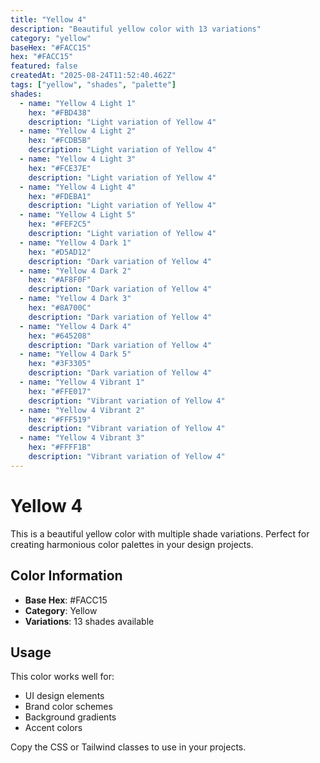 ```yaml
---
title: "Yellow 4"
description: "Beautiful yellow color with 13 variations"
category: "yellow"
baseHex: "#FACC15"
hex: "#FACC15"
featured: false
createdAt: "2025-08-24T11:52:40.462Z"
tags: ["yellow", "shades", "palette"]
shades:
  - name: "Yellow 4 Light 1"
    hex: "#FBD438"
    description: "Light variation of Yellow 4"
  - name: "Yellow 4 Light 2"
    hex: "#FCDB5B"
    description: "Light variation of Yellow 4"
  - name: "Yellow 4 Light 3"
    hex: "#FCE37E"
    description: "Light variation of Yellow 4"
  - name: "Yellow 4 Light 4"
    hex: "#FDEBA1"
    description: "Light variation of Yellow 4"
  - name: "Yellow 4 Light 5"
    hex: "#FEF2C5"
    description: "Light variation of Yellow 4"
  - name: "Yellow 4 Dark 1"
    hex: "#D5AD12"
    description: "Dark variation of Yellow 4"
  - name: "Yellow 4 Dark 2"
    hex: "#AF8F0F"
    description: "Dark variation of Yellow 4"
  - name: "Yellow 4 Dark 3"
    hex: "#8A700C"
    description: "Dark variation of Yellow 4"
  - name: "Yellow 4 Dark 4"
    hex: "#645208"
    description: "Dark variation of Yellow 4"
  - name: "Yellow 4 Dark 5"
    hex: "#3F3305"
    description: "Dark variation of Yellow 4"
  - name: "Yellow 4 Vibrant 1"
    hex: "#FFE017"
    description: "Vibrant variation of Yellow 4"
  - name: "Yellow 4 Vibrant 2"
    hex: "#FFF519"
    description: "Vibrant variation of Yellow 4"
  - name: "Yellow 4 Vibrant 3"
    hex: "#FFFF1B"
    description: "Vibrant variation of Yellow 4"
---
```


# Yellow 4

This is a beautiful yellow color with multiple shade variations. Perfect for creating harmonious color palettes in your design projects.

## Color Information

- **Base Hex**: #FACC15
- **Category**: Yellow
- **Variations**: 13 shades available

## Usage

This color works well for:
- UI design elements
- Brand color schemes  
- Background gradients
- Accent colors

Copy the CSS or Tailwind classes to use in your projects.
